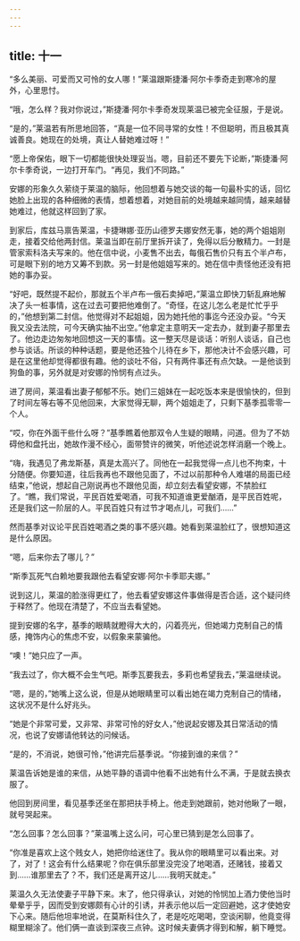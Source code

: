 ```yaml
---
---
---
```

title: 十一
---




“多么美丽、可爱而又可怜的女人哪！”莱温跟斯捷潘·阿尔卡季奇走到寒冷的屋外，心里思忖。

“哦，怎么样？我对你说过，”斯捷潘·阿尔卡季奇发现莱温已被完全征服，于是说。

“是的，”莱温若有所思地回答，“真是一位不同寻常的女性！不但聪明，而且极其真诚善良。她现在的处境，真让人替她难过呀！”

“愿上帝保佑，眼下一切都能很快处理妥当。嗯，目前还不要先下论断，”斯捷潘·阿尔卡季奇说，一边打开车门。“再见，我们不同路。”

安娜的形象久久萦绕于莱温的脑际，他回想着与她交谈的每一句最朴实的话，回忆她脸上出现的各种细微的表情，想着想着，对她目前的处境越来越同情，越来越替她难过，他就这样回到了家。

到家后，库兹马禀告莱温，卡捷琳娜·亚历山德罗夫娜安然无事，她的两个姐姐刚走，接着交给他两封信。莱温当即在前厅里拆开读了，免得以后分散精力。一封是管家索科洛夫写来的。他在信中说，小麦售不出去，每俄石售价只有五个半卢布，可是眼下别的地方又筹不到款。另一封是他姐姐写来的。她在信中责怪他还没有把她的事办妥。

“好吧，既然提不起价，那就五个半卢布一俄石卖掉吧，”莱温立即快刀斩乱麻地解决了头一桩事情，这在过去可要把他难倒了。“奇怪，在这儿怎么老是忙忙乎乎的，”他想到第二封信。他觉得对不起姐姐，因为她托他的事迄今还没办妥。“今天我又没去法院，可今天确实抽不出空。”他拿定主意明天一定去办，就到妻子那里去了。他边走边匆匆地回想这一天的事情。这一整天尽是谈话：听别人谈话，自己也参与谈话。所谈的种种话题，要是他还独个儿待在乡下，那他决计不会感兴趣，可是在这里他却觉得都很有趣。他的谈吐不俗，只有两件事还有点欠缺。一是他谈到狗鱼的事，另外就是对安娜的怜悯有点过头。

进了房间，莱温看出妻子郁郁不乐。她们三姐妹在一起吃饭本来是很愉快的，但到了时间左等右等不见他回来，大家觉得无聊，两个姐姐走了，只剩下基季孤零零一个人。

“哎，你在外面干些什么呀？”基季瞧着他那双令人生疑的眼睛，问道。但为了不妨碍他和盘托出，她故作漫不经心，面带赞许的微笑，听他述说怎样消磨一个晚上。

“嗨，我遇见了弗龙斯基，真是太高兴了。同他在一起我觉得一点儿也不拘束，十分随便。你要知道，往后我再也不跟他见面了，不过以前那种令人难堪的局面已经结束，”他说，想起自己刚说再也不跟他见面，却立刻去看望安娜，不禁脸红了。“瞧，我们常说，平民百姓爱喝酒，可我不知道谁更爱酗酒，是平民百姓呢，还是我们这一阶层的人。平民百姓只有过节才喝点儿，可我们……”

然而基季对议论平民百姓喝酒之类的事不感兴趣。她看到莱温脸红了，很想知道这是什么原因。

“嗯，后来你去了哪儿？”

“斯季瓦死气白赖地要我跟他去看望安娜·阿尔卡季耶夫娜。”

说到这儿，莱温的脸涨得更红了，他去看望安娜这件事做得是否合适，这个疑问终于释然了。他现在清楚了，不应当去看望她。

提到安娜的名字，基季的眼睛就瞪得大大的，闪着亮光，但她竭力克制自己的情感，掩饰内心的焦虑不安，以假象来蒙骗他。

“噢！”她只应了一声。

“我去过了，你大概不会生气吧。斯季瓦要我去，多莉也希望我去，”莱温继续说。

“嗯，是的，”她嘴上这么说，但是从她眼睛里可以看出她在竭力克制自己的情绪，这状况不是什么好兆头。

“她是个非常可爱，又非常、非常可怜的好女人，”他说起安娜及其日常活动的情况，也说了安娜请他转达的问候话。

“是的，不消说，她很可怜，”他讲完后基季说。“你接到谁的来信？”

莱温告诉她是谁的来信，从她平静的语调中他看不出她有什么不满，于是就去换衣服了。

他回到房间里，看见基季还坐在那把扶手椅上。他走到她跟前，她对他瞅了一眼，就号哭起来。

“怎么回事？怎么回事？”莱温嘴上这么问，可心里已猜到是怎么回事了。

“你准是喜欢上这个贱女人，她把你给迷住了。我从你的眼睛里可以看出来。对了，对了！这会有什么结果呢？你在俱乐部里没完没了地喝酒，还赌钱，接着又到……谁那里去了？不，我们还是离开这儿……我明天就走。”

莱温久久无法使妻子平静下来。末了，他只得承认，对她的怜悯加上酒力使他当时晕晕乎乎，因而受到安娜颇有心计的引诱，并表示他以后一定回避她，这才使她安下心来。随后他坦率地说，在莫斯科住久了，老是吃吃喝喝，空谈闲聊，他竟变得糊里糊涂了。他们俩一直谈到深夜三点钟。这时候夫妻俩才得到和解，躺下睡觉。